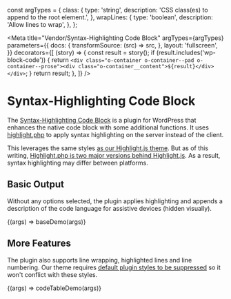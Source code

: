 const argTypes = {
  class: {
    type: 'string',
    description: 'CSS class(es) to append to the root element.',
  },
  wrapLines: {
    type: 'boolean',
    description: 'Allow lines to wrap',
  },
};

<Meta
  title="Vendor/Syntax-Highlighting Code Block"
  argTypes={argTypes}
  parameters={{
    docs: {
      transformSource: (src) => src,
    },
    layout: 'fullscreen',
  }}
  decorators={[
    (story) => {
      const result = story();
      if (result.includes('wp-block-code')) {
        return `<div class="o-container o-container--pad o-container--prose"><div class="o-container__content">${result}</div></div>`;
      }
      return result;
    },
  ]}
/>

# Syntax-Highlighting Code Block

The [Syntax-Highlighting Code Block](https://wordpress.org/plugins/syntax-highlighting-code-block/) is a plugin for WordPress that enhances the native code block with some additional functions. It uses [highlight.php](https://github.com/scrivo/highlight.php) to apply syntax highlighting on the server instead of the client.

This leverages the same styles [as our Highlight.js theme](/?path=/docs/vendor-highlight--theme). But as of this writing, [Highlight.php is two major versions behind Highlight.js](https://github.com/scrivo/highlight.php/issues/73). As a result, syntax highlighting may differ between platforms.

## Basic Output

Without any options selected, the plugin applies highlighting and appends a description of the code language for assistive devices (hidden visually).

<Canvas>
  <Story name="Basic">{(args) => baseDemo(args)}</Story>
</Canvas>

<ArgsTable story="Basic" />

## More Features

The plugin also supports line wrapping, highlighted lines and line numbering. Our theme requires [default plugin styles to be suppressed](https://github.com/westonruter/syntax-highlighting-code-block/wiki#suppress-all-plugin-styles) so it won't conflict with these styles.

<Canvas>
  <Story
    name="More Features"
    argTypes={{
      ...argTypes,
      lineNumbers: {
        type: 'boolean',
        description: 'Show numbers per line',
      },
    }}
    args={{ lineNumbers: true, wrapLines: true }}
  >
    {(args) => codeTableDemo(args)}
  </Story>
</Canvas>

<ArgsTable story="More Features" />
